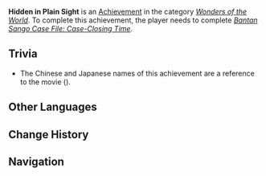 {{Achievement Infobox
|title        = 
|id           = 84528
|order id     = 4052
|category     = Wonders of the World
|description  = Help [[Sango]] and [[Ryuuji]] solve the case.
|requirements = Complete ''[[Bantan Sango Case File: Case-Closing Time]].''
|primogems    = 5
|tracking     = 
|hidden       = 1
|type         = Commission
}}
'''Hidden in Plain Sight''' is an [[Achievement]] in the category ''[[Wonders of the World]]''. To complete this achievement, the player needs to complete ''[[Bantan Sango Case File: Case-Closing Time]].''

==Trivia==
*The Chinese and Japanese names of this achievement are a reference to the {{w|Case Closed|Detective Conan}} movie {{w|Case Closed: Captured in Her Eyes}} ({{Lang|mini=1|ja=名探偵コナン 瞳の中の暗殺者|ja_rm=Meitantei Conan: Hitomi no Naka no Ansatsusha}}).

<!--
==Video Guides==
{{EVT
|video1   = 
|caption1 = 
}}
-->
==Other Languages==
{{Other Languages|default_hidden=1
|en      = Hidden in Plain Sight
|zhs     = 瞳孔中的伪装者
|zhs_rm  = Tóngkǒng Zhōng de Wèizhuāng Zhě
|zht     = 瞳孔中的偽裝者
|zht_rm  = Tóngkǒng Zhōng de Wèizhuāng Zhě
|ja      = 瞳の中の偽装者
|ja_rm   = Hitomi no Naka no Gisousha
|ko      = 동공 속 위장자
|ko_rm   = 
|es      = A plena vista
|fr      = Caché en pleine vue
|ru      = Замаскирован на виду
|th      = ตัวปลอมที่อยู่ในสายตา
|th_rm   = 
|vi      = Kẻ Ngụy Trang Trong Mắt
|de      = Sichtbare Tarnung
|id      = Menyamar di Depan Mata
|pt      = Escondido em Plena Vista
<!--
|zh_tl   = 
|ja_tl   = 
|ko_tl   = 
|es_tl   = 
|fr_tl   = 
|ru_tl   = 
|th_tl   = 
|vi_tl   = 
|de_tl   = 
|id_tl   = 
|pt_tl   = 
-->
}}

==Change History==
{{Change History|2.0}}
<!--
==References==
{{Reflist}}
-->
==Navigation==
{{Achievement Navbox|Wonders of the World|Commission}}